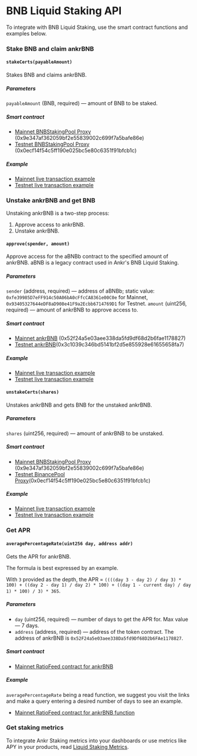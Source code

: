 # BNB Liquid Staking API

To integrate with BNB Liquid Staking, use the smart contract functions and examples below.

### Stake BNB and claim ankrBNB

#### `stakeCerts(payableAmount)`
 
Stakes BNB and claims ankrBNB.

##### Parameters

`payableAmount` (BNB, required) — amount of BNB to be staked.

##### Smart contract

* [Mainnet BNBStakingPool Proxy](https://bscscan.com/address/0x9e347af362059bf2e55839002c699f7a5bafe86e#writeProxyContract#F20) (0x9e347af362059bf2e55839002c699f7a5bafe86e)
* [Testnet BNBStakingPool Proxy](https://testnet.bscscan.com/address/0x0ecf14f54c5ff190e025bc5e80c6351f91bfcb1c#writeProxyContract#F20) (0x0ecf14f54c5ff190e025bc5e80c6351f91bfcb1c)

##### Example

* [Mainnet live transaction example](https://bscscan.com/tx/0xcb6df60cf08b2700743f23a747cd692b60d9dfe5d422529451ace43be9365761)
* [Testnet live transaction example](https://testnet.bscscan.com/tx/0x9d805fb1bd571f9771b709cba07a8f3855ba1a2b8f49ded266d2d74173d5501b)

### Unstake ankrBNB and get BNB
Unstaking ankrBNB is a two-step process:
1. Approve access to ankrBNB.
2. Unstake ankrBNB.

#### `approve(spender, amount)`

Approve access for the aBNBb contract to the specified amount of ankrBNB. aBNB is a legacy contract used in Ankr's BNB Liquid Staking.

##### Parameters
`sender` (address, required) — address of aBNBb; static value: `0xfe39985D7eFF914c50A06bA0cFfcCA8361e00C0e` for Mainnet, `0x93405327644eDF8aD908e41F9a2Ecbb6714769D1` for Testnet.
`amount` (uint256, required) — amount of ankrBNB to approve access to.

##### Smart contract
* [Mainnet ankrBNB](https://bscscan.com/address/0x52f24a5e03aee338da5fd9df68d2b6fae1178827#writeProxyContract#F1) (0x52f24a5e03aee338da5fd9df68d2b6fae1178827)
* [Testnet ankrBNB](https://testnet.bscscan.com/address/0x3c1039c346bd5141bf2d5e855928e61655658fa7#writeProxyContract#F1)(0x3c1039c346bd5141bf2d5e855928e61655658fa7)

##### Example
* [Mainnet live transaction example](https://bscscan.com/tx/0x378cfea77088d37397ef8f4a66f5452853191169eadf6d8efeff660164374750)
* [Testnet live transaction example](https://testnet.bscscan.com/tx/0xf164130cf49507e0e1e1b6697e2fe966b325938c60d1a1a2e3ddf34e5ab15efc)

#### `unstakeCerts(shares)`

Unstakes ankrBNB and gets BNB for the unstaked ankrBNB.

##### Parameters
`shares` (uint256, required) — amount of ankrBNB to be unstaked.

##### Smart contract
* [Mainnet BNBStakingPool Proxy](https://bscscan.com/address/0x9e347af362059bf2e55839002c699f7a5bafe86e#writeProxyContract#F27) (0x9e347af362059bf2e55839002c699f7a5bafe86e)
* [Testnet BinancePool Proxy](https://testnet.bscscan.com/address/0x0ecf14f54c5ff190e025bc5e80c6351f91bfcb1c#writeProxyContract#F27)(0x0ecf14f54c5ff190e025bc5e80c6351f91bfcb1c)

##### Example
* [Mainnet live transaction example](https://bscscan.com/tx/0x486328afbac4f695827b244e2a794fed5545795d4704db8a31771e332912a6ca)
* [Testnet live transaction example](https://testnet.bscscan.com/tx/0x63b7c5c09ff61461fe70e42c9655fe9a841e13dee59d23aac76cc66bc9197e1e)

### Get APR

#### `averagePercentageRate(uint256 day, address addr)`

Gets the APR for ankrBNB. 

The formula is best expressed by an example. 

With `3` provided as the depth, the APR = `((((day 3 - day 2) / day 3) * 100) + ((day 2 - day 1) / day 2) * 100) + ((day 1 - current day) / day 1) * 100) / 3) * 365`.

##### Parameters

* `day` (uint256, required) — number of days to get the APR for. Max value — 7 days.
* `address` (address, required) — address of the token contract. The address of ankrBNB is `0x52F24a5e03aee338Da5fd9Df68D2b6FAe1178827`.

##### Smart contract

* [Mainnet RatioFeed contract for ankrBNB](https://bscscan.com/address/0xCb0006B31e6b403fEeEC257A8ABeE0817bEd7eBa)

##### Example

`averagePercentageRate` being a read function, we suggest you visit the links and make a query entering a desired number of days to see an example. 
* [Mainnet RatioFeed contract for ankrBNB function](https://bscscan.com/address/0xCb0006B31e6b403fEeEC257A8ABeE0817bEd7eBa#readProxyContract#F1)

### Get staking metrics

To integrate Ankr Staking metrics into your dashboards or use metrics like APY in your products, read [Liquid Staking Metrics](/staking-for-developers/restful-api/staking-metrics/).




